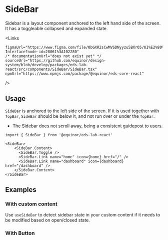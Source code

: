 
# SideBar

Sidebar is a layout component anchored to the left hand side of the screen. 
It has a toggleable collapsed and expanded state.


<Links 
    
    figmaUrl="https://www.figma.com/file/0bGXR2sCwMVSDNyyzu5BXrO5/UI%E2%80%94User-Interface?node-id=28061%3A102280"
    /* documentationUrl="does not exist yet" */
    sourceUrl="https://github.com/equinor/design-system/blob/develop/packages/eds-lab-react/src/components/SideBar/SideBar.tsx"
    npmUrl="https://www.npmjs.com/package/@equinor/eds-core-react"
/>

<Story id="components-sidebar--primary" />
<PropsTable />

## Usage

`SideBar` is anchored to the left side of the screen. If it is used together with `TopBar`, 
`SideBar` should be below it, and not run over or under the `TopBar`.

<ul>
    <li>The Sidebar does not scroll away, being a consistent guidepost to users.</li>
</ul>

```tsx
import { SideBar } from '@equinor/eds-lab-react'

<SideBar>
    <SideBar.Content>
      <SideBar.Toggle />
      <SideBar.Link name="home" icon={home} href="/" />
      <SideBar.Link name="dashboard" icon={dashboard} href="/dashboard" />
    </SideBar.Content>
</SideBar>
```

## Examples

### With custom content

Use <code>useSideBar</code> to detect sidebar state in your custom content if it needs to be modified based on open/closed state.

<Story id="components-sidebar--custom-content" />

### With Button

<Story id="components-sidebar--with-button" />
